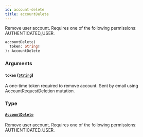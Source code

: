 ```yaml
---
id: account-delete
title: accountDelete
---
```


Remove user account. Requires one of the following permissions: AUTHENTICATED_USER.

```graphql
accountDelete(
  token: String!
): AccountDelete
```

### Arguments

#### `token` ([`String`](../../../developer/api-reference/scalars/string))

A one-time token required to remove account. Sent by email using AccountRequestDeletion mutation.

### Type

#### [`AccountDelete`](../../../developer/api-reference/objects/account-delete)

Remove user account. Requires one of the following permissions: AUTHENTICATED_USER.
